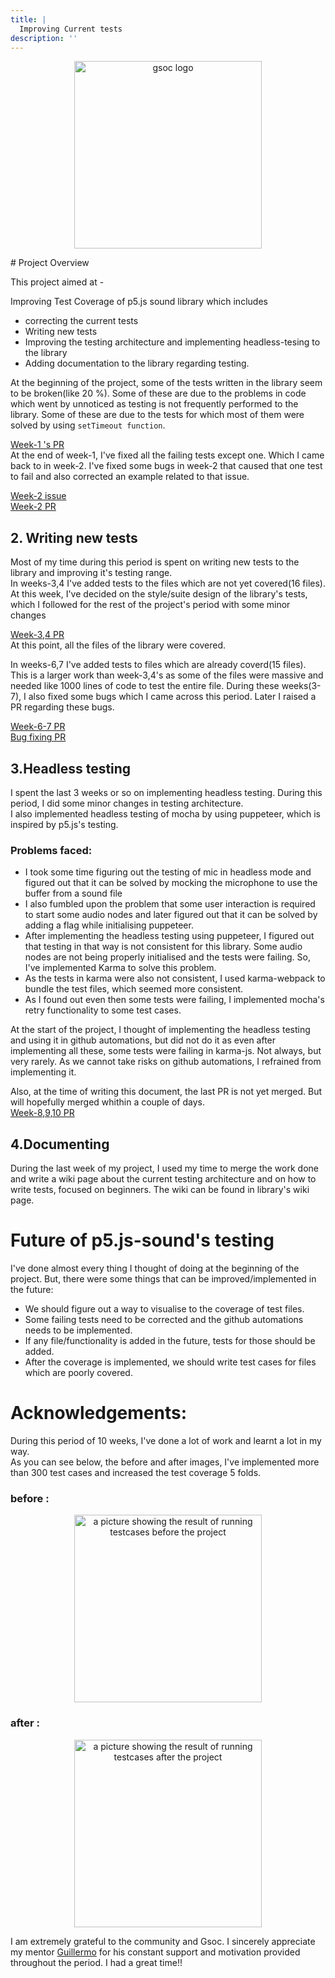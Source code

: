 ```yaml
---
title: |
  Improving Current tests
description: ''
---
```

<p align="center">
  <img src="https://github.com/satyasaibhushan/gsoc-21-wrapup/blob/master/assets/gsoc.png" alt="gsoc logo" width="300" style="margin-left:50%;transform:translateX(-50%);" />
</p>

<p>
  # Project Overview

  This project aimed at -

  Improving Test Coverage of p5.js sound library which includes

  * correcting the current tests
  * Writing new tests
  * Improving the testing architecture and implementing headless-tesing to the library
  * Adding documentation to the library regarding testing.
</p>



At the beginning of the project, some of the tests written in the library seem to be broken(like 20 %). Some of these are due to the problems in code which went by unnoticed as testing is not frequently performed to the library. Some of these are due to the tests for which most of them were solved by using `setTimeout function`.

[Week-1 's PR](https://github.com/processing/p5.js-sound/pull/626)\
At the end of week-1, I've fixed all the failing tests except one. Which I came back to in week-2.
I've fixed some bugs in week-2 that caused that one test to fail and also corrected an example related to that issue.

[Week-2 issue](https://github.com/processing/p5.js-sound/issues/627)\
[Week-2 PR](https://github.com/processing/p5.js-sound/pull/628)

## 2. Writing new tests

Most of my time during this period is spent on writing new tests to the library and improving it's testing range.\
In weeks-3,4 I've added tests to the files which are not yet covered(16 files). At this week, I've decided on the style/suite design of the library's tests, which I followed for the rest of the project's period with some minor changes

[Week-3,4 PR](https://github.com/processing/p5.js-sound/pull/632)\
At this point, all the files of the library were covered.

In weeks-6,7 I've added tests to files which are already coverd(15 files). This is a larger work than week-3,4's as some of the files were massive and needed like 1000 lines of code to test the entire file. During these weeks(3-7), I also fixed some bugs which I came across this period. Later I raised a PR regarding these bugs.

[Week-6-7 PR](https://github.com/processing/p5.js-sound/pull/636)\
[Bug fixing PR](https://github.com/processing/p5.js-sound/pull/639)

## 3.Headless testing

I spent the last 3 weeks or so on implementing headless testing. During this period, I did some minor changes in testing architecture.\
I also implemented headless testing of mocha by using puppeteer, which is inspired by p5.js's testing.

### Problems faced:

* I took some time figuring out the testing of mic in headless mode and figured out that it can be solved by mocking the microphone to use the buffer from a sound file
* I also fumbled upon the problem that some user interaction is required to start some audio nodes and later figured out that it can be solved by adding a flag while initialising puppeteer.
* After implementing the headless testing using puppeteer, I figured out that testing in that way is not consistent for this library. Some audio nodes are not being properly initialised and the tests were failing. So, I've implemented Karma to solve this problem.
* As the tests in karma were also not consistent, I used karma-webpack to bundle the test files, which seemed more consistent.
* As I found out even then some tests were failing, I implemented mocha's retry functionality to some test cases.

At the start of the project, I thought of implementing the headless testing and using it in github automations, but did not do it as even after implementing all these, some tests were failing in karma-js. Not always, but very rarely. As we cannot take risks on github automations, I refrained from implementing it.

Also, at the time of writing this document, the last PR is not yet merged. But will hopefully merged whithin a couple of days.\
[Week-8,9,10 PR](https://github.com/processing/p5.js-sound/pull/641)

## 4.Documenting

During the last week of my project, I used my time to merge the work done and write a wiki page about the current testing architecture and on how to write tests, focused on beginners. The wiki can be found in library's wiki page.

# Future of p5.js-sound's testing

I've done almost every thing I thought of doing at the beginning of the project. But, there were some things that can be improved/implemented in the future:

* We should figure out a way to visualise to the coverage of test files.
* Some failing tests need to be corrected and the github automations needs to be implemented.
* If any file/functionality is added in the future, tests for those should be added.
* After the coverage is implemented, we should write test cases for files which are poorly covered.

# Acknowledgements:

During this period of 10 weeks, I've done a lot of work and learnt a lot in my way.\
As you can see below, the before and after images, I've implemented more than 300 test cases and increased the test coverage 5 folds.

### before :

<p align="center">
  <img src="https://github.com/satyasaibhushan/gsoc-21-wrapup/blob/master/assets/before.png" alt="a picture showing the result of running testcases before the project" width="300" style="margin-left:50%;transform:translateX(-50%);" />
</p>

### after :

<p align="center">
  <img src="https://github.com/satyasaibhushan/gsoc-21-wrapup/blob/master/assets/after.png" alt="a picture showing the result of running testcases after the project" width="300" style="margin-left:50%;transform:translateX(-50%);" />
</p>

I am extremely grateful to the community and Gsoc. I sincerely appreciate my mentor [Guillermo](https://github.com/guillemontecinos) for his constant support and motivation provided throughout the period. I had a great time!!
